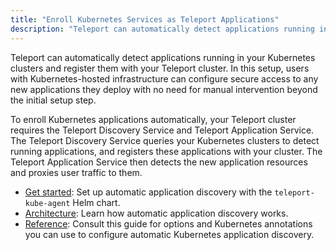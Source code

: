```yaml
---
title: "Enroll Kubernetes Services as Teleport Applications"
description: "Teleport can automatically detect applications running in your Kubernetes clusters and register them with Teleport for secure access."
---
```


Teleport can automatically detect applications running in your Kubernetes
clusters and register them with your Teleport cluster. In this setup, users with
Kubernetes-hosted infrastructure can configure secure access to any new
applications they deploy with no need for manual intervention beyond the initial
setup step.

To enroll Kubernetes applications automatically, your Teleport cluster requires
the Teleport Discovery Service and Teleport Application Service. The Teleport
Discovery Service queries your Kubernetes clusters to detect running
applications, and registers these applications with your cluster. The Teleport
Application Service then detects the new application resources and proxies user
traffic to them.

- [Get started](./enroll-kubernetes-applications/get-started.mdx): Set up automatic
  application discovery with the `teleport-kube-agent` Helm chart.
- [Architecture](../../reference/architecture/kubernetes-applications-architecture.mdx): Learn how
  automatic application discovery works.
- [Reference](../../reference/agent-services/kubernetes-application-discovery.mdx): Consult this guide
  for options and Kubernetes annotations you can use to configure automatic
  Kubernetes application discovery.

